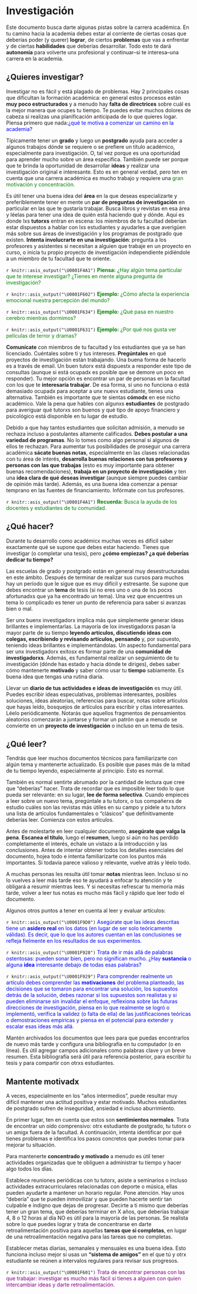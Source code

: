# Investigación

Este documento busca darte algunas pistas sobre la carrera académica. En tu camino hacia la academia debes estar al corriente de ciertas cosas que deberías poder (y querer) **lograr**, de ciertos **problemas** que vas a enfrentar y de ciertas **habilidades** que deberías desarrollar. Todo esto te dará **autonomía** para volverte unx profesional y continuar–si te interesa–una carrera en la academia.

## ¿Quieres investigar?
Investigar no es fácil y está plagado de problemas. Hay 2 principales cosas que dificultan la formación académica: en general estos procesos están **muy poco estructurados** y a menudo hay **falta de directrices** sobre cuál es la mejor manera que ocupes tu tiempo. Te puedes evitar muchos dolores de cabeza si realizas una planificación anticipada de lo que quieres logar. Piensa primero que nada:<span style="color:blue">¿qué te motiva a comenzar un camino en la academia?</span>

Típicamente tener un **grado** y luego un **postgrado** ayuda para acceder a algunos trabajos dónde se requiere o se prefiere un título académico, especialmente para investigación. O, tal vez porque es una oportunidad para aprender mucho sobre un área específica. También puede ser porque que te brinda la oportunidad de desarrollar **ideas** y realizar una investigación original e interesante. Esto es en general verdad, pero ten en cuenta que una carrera académica es mucho trabajo y requiere una <span style="color:green">gran motivación y concentración.</span>

Es útil tener una buena idea del **área** en la que deseas especializarte y preferiblemente tener en mente un **par de preguntas de investigación** en particular en las que te gustaría trabajar. Busca libros y revistas en esa área y léelas para tener una idea de quién está haciendo qué y dónde. Aquí es donde lxs **tutorxs** entran en escena: los miembros de tu facultad deberían estar dispuestos a hablar con lxs estudiantes y ayudarles a que averigüen más sobre sus áreas de investigación y los programas de postgrado que existen. **Intenta involucrarte en una investigación**: pregunta a los profesores y asistentes si necesitan a alguien que trabaje en un proyecto en curso, o inicia tu propio proyecto de investigación independiente pidiéndole a un miembro de tu facultad que te oriente.

`r knitr::asis_output("\U0001F4A1")` <span style="color:green">**Piensa:** ¿Hay algún tema particular que te interese investigar? ¿Tienes en mente alguna pregunta de investigación?</span>

`r knitr::asis_output("\U0001F602")` <span style="color:green">**Ejemplo:** ¿Cómo afecta la experiencia emocional nuestra percepción del mundo? </span>

`r knitr::asis_output("\U0001F634")` <span style="color:green">**Ejemplo:** ¿Qué pasa en nuestro cerebro mientras dormimos? </span>

`r knitr::asis_output("\U0001F631")` <span style="color:green">**Ejemplo:** ¿Por qué nos gusta ver películas de terror y dramas? </span>

**Comunícate** con miembros de tu facultad y los estudiantes que ya se han licenciado. Cuéntales sobre ti y tus intereses. **Pregúntales** en qué proyectos de investigación están trabajando. Una buena forma de hacerlo es a través de email. Un buen tutorx está dispuestx a responder este tipo de consultas (aunque si está ocupadx es posible que se demore un poco en responder). Tu mejor opción es encontrar un par de personas en la facultad con los que te **interesaría trabajar**. De esa forma, si uno no funciona o está demasiado ocupadx para aceptar a unx nuevx estudiante, tienes una alternativa. También es importante que te sientas **cómodx** en ese nicho académico. Vale la pena que hables con algunxs **estudiantes** de postgrado para averiguar qué tutorxs son buenos y qué tipo de apoyo financiero y psicológico está disponible en tu lugar de estudio.

Debido a que hay tantos estudiantes que solicitan admisión, a menudo se rechaza incluso a postulantes altamente calificados. **Debes postular a una variedad de programas**. No lo tomes como algo personal si algunos de ellos te rechazan. Para aumentar tus posibilidades de proseguir una carrera académica **sácate buenas notas**, especialmente en las clases relacionadas con tu área de interés, **desarrolla buenas relaciones con tus profesores y personas con las que trabajas** (esto es muy importante para obtener buenas recomendaciones), **trabaja en un proyecto de investigación** y ten una **idea clara de qué deseas investigar** (aunque siempre puedes cambiar de opinión más tarde). Además, es una buena idea comenzar a pensar temprano en las fuentes de financiamiento. Infórmate con tus profesores.

`r knitr::asis_output("\U0001F4A1")` <span style="color:green">**Recuerda:** Busca la ayuda de los docentes y estudiantes de tu comunidad.</span>

## ¿Qué hacer?
Durante tu desarrollo como académicx muchas veces es difícil saber exactamente qué se supone que debes estar haciendo. Tienes que investigar (o completar una tesis), pero **¿cómo empiezas? ¿a qué deberías dedicar tu tiempo?** 

Las escuelas de grado y postgrado están en general muy desestructuradas en este ámbito. Después de terminar de realizar sus cursos para muchos hay un período que le sigue que es muy difícil y estresante. Se supone que debes encontrar un **tema** de tesis (si no eres uno o una de lxs pocxs afortunadxs que ya ha encontrado un tema). Una vez que encuentres un tema lo complicado es tener un punto de referencia para saber si avanzas bien o mal.

Ser unx buenx investigadorx implica más que simplemente generar ideas brillantes e implementarlas. La mayoría de lox investigadorxs pasan la mayor parte de su tiempo **leyendo artículos, discutiendo ideas con colegas, escribiendo y revisando artículos, pensando** y, por supuesto, teniendo ideas brillantes e implementándolas. Un aspecto fundamental para ser unx investigadorx exitosx es formar parte de una **comunidad de investigadorxs**. Además, es fundamental realizar un seguimiento de tu investigación (dónde has estado y hacia dónde te diriges), debes saber cómo mantenerte **motivado** y saber cómo usar tu **tiempo** sabiamente. Es buena idea que tengas una rutina diaria.

Llevar un **diario de tus actividades e ideas de investigación** es muy útil. Puedes escribir ideas especulativas, problemas interesantes, posibles soluciones, ideas aleatorias, referencias para buscar, notas sobre artículos que hayas leído, bosquejos de artículos para escribir y citas interesantes. Léelo periódicamente. Notarás que aquellos fragmentos de pensamientos aleatorios comenzarán a juntarse y formar un patrón que a menudo se convierte en un **proyecto de investigación** o incluso en un tema de tesis.

## ¿Qué leer?
Tendrás que leer muchos documentos técnicos para familiarizarte con algún tema y mantenerte actualizado. Es posible que pases más de la mitad de tu tiempo leyendo, especialmente al principio. Esto es normal.

También es normal sentirte abrumado por la cantidad de lectura que cree que "deberías" hacer. Trata de recordar que es imposible leer todo lo que pueda ser relevante: en su lugar, **lee de forma selectiva**. Cuando empieces a leer sobre un nuevo tema, pregúntale a tu tutorx, o tus compañerxs de estudio cuáles son las revistas más útiles en su campo y pídele a tu tutorx una lista de artículos fundamentales o "clásicos" que definitivamente deberías leer. Comienza con estos artículos.

Antes de molestarte en leer cualquier documento, **asegúrate que valga la pena**.
**Escanea el título**, luego el **resumen**, luego si aún no has perdido completamente el interés, échale un vistazo a la introducción y las conclusiones. Antes de intentar obtener todos los detalles esenciales del documento, hojea todo e intenta familiarizarte con los puntos más importantes. Si todavía parece valioso y relevante, vuelve atrás y léelo todo.

A muchas personas les resulta útil tomar **notas** mientras leen. Incluso si no lo vuelves a leer más tarde eso te ayudará a enfocar tu atención y te obligará a resumir mientras lees. Y si necesitas refrescar tu memoria más tarde, volver a leer tus notas es mucho más fácil y rápido que leer todo el documento.

Algunos otros puntos a tener en cuenta al leer y evaluar artículos:

`r knitr::asis_output("\U0001F9D0")` <span style="color:blue">Asegúrate que las ideas descritas tiene un **asidero real** en los datos (en lugar de ser solo teóricamente válidas). Es decir, que lo que los autores cuentan en las conclusiones se refleja fielmente en los resultados de sus experimentos.</span>

`r knitr::asis_output("\U0001F928")` <span style="color:blue">Trata de ir más allá de palabras ostentosas: pueden sonar bien, pero no significan mucho. ¿Hay **sustancia** o alguna **idea** interesante debajo de todas esas palabras?</span>

`r knitr::asis_output("\U0001F929")` <span style="color:blue">Para comprender realmente un artículo debes comprender las **motivaciones** del problema planteado, las decisiones que se tomaron para encontrar una solución, los supuestos detrás de la solución, debes razonar si los supuestos son realistas y si pueden eliminarse sin invalidar el enfoque, reflexiona sobre las futuras direcciones de investigación, piensa en lo que realmente se logró o implementó, verifica la validez (o falta de ella) de las justificaciones teóricas o demostraciones empíricas y piensa en el potencial para extender y escalar esas ideas más allá.</span>

Mantén archivados los documentos que lees para que puedas encontrarlos de nuevo más tarde y configura una bibliografía en tu computador (o en línea). Es útil agregar campos adicionales como palabras clave y un breve resumen. Esta bibliografía será útil para referencia posterior, para escribir tu tesis y para compartir con otrxs estudiantes.

## Mantente motivadx
A veces, especialmente en los "años intermedios", puede resultar muy difícil mantener una actitud positiva y estar motivado. Muchos estudiantes de postgrado sufren de inseguridad, ansiedad e incluso aburrimiento.

En primer lugar, ten en cuenta que estos son **sentimientos normales**. Trata de encontrar un oído comprensivo: otrx estudiante de postgrado, tu tutorx o un amigx fuera de la facultad. A continuación, intenta identificar por qué tienes problemas e identifica los pasos concretos que puedes tomar para mejorar tu situación.

Para mantenerte **concentrado y motivado** a menudo es útil tener actividades organizadas que te obliguen a administrar tu tiempo y hacer algo todos los días.

Establece reuniones periódicas con tu tutorx, asiste a seminarios o incluso actividades extracurriculares relacionadas con deporte o música, ellas pueden ayudarte a mantener un horario regular. Pone atención. Hay unos "debería" que te pueden inmovilizar y que pueden hacerte sentir tan culpable e indigno que dejas de progresar. Decirte a ti mismo que deberías tener un gran tema, que deberías terminar en X años, que deberías trabajar 4, 8 o 12 horas al día NO es útil para la mayoría de las personas. Se realista sobre lo que puedes lograr y trata de concentrarse en darte retroalimentación positiva para aquellas **tareas que si completas**, en lugar de una retroalimentación negativa para las tareas que no completas.

Establecer metas diarias, semanales y mensuales es una buena idea. Esto funciona incluso mejor si usas un **"sistema de amigos"** en el que tú y otrx estudiante se reúnen a intervalos regulares para revisar sus progresos.

`r knitr::asis_output("\U0001F601")` <span style="color:purple">Trata de encontrar personas con las que trabajar: investigar es mucho más fácil si tienes a alguien con quien intercambiar ideas y darte retroalimentación.</span>
